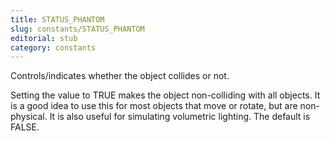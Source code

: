 ```yaml
---
title: STATUS_PHANTOM
slug: constants/STATUS_PHANTOM
editorial: stub
category: constants
---
```


<LSLConstant name="STATUS_PHANTOM"/>

Controls/indicates whether the object collides or not.

Setting the value to TRUE makes the object non-colliding with all objects. It is a good idea to use this for most objects that move or rotate, but are non-physical. It is also useful for simulating volumetric lighting. The default is FALSE.
